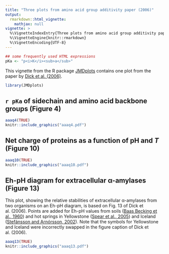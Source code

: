 ```yaml
---
title: "Three plots from amino acid group additivity paper (2006)"
output: 
  rmarkdown::html_vignette:
    mathjax: null
vignette: >
  %\VignetteIndexEntry{Three plots from amino acid group additivity paper (2006)}
  %\VignetteEngine{knitr::rmarkdown}
  %\VignetteEncoding{UTF-8}
---
```


```r
## some frequently used HTML expressions
pKa <- "p<i>K</i><sub>a</sub>"
```

This vignette from the R package [JMDplots](https://github.com/jedick/JMDplots) contains one plot from the paper by <a href="https://doi.org/10.5194/bg-3-311-2006" title="Temperature, pressure, and electrochemical constraints on protein speciation: Group additivity calculation of the standard molal thermodynamic properties of ionized unfolded proteins">Dick et al. (2006)</a>.

```r
library(JMDplots)
```

## `r pKa` of sidechain and amino acid backbone groups (Figure 4)
```r
aaaq4(TRUE)
knitr::include_graphics("aaaq4.pdf")
```

## Net charge of proteins as a function of pH and *T* (Figure 10)
```r
aaaq10(TRUE)
knitr::include_graphics("aaaq10.pdf")
```

## Eh-pH diagram for extracellular α-amylases (Figure 13)
This plot, showing the relative stabilities of extracellular α-amylases from two organisms on an Eh-pH diagram, is based on Fig. 13 of Dick et al. (2006).
Points are added for Eh-pH values from soils ([Baas Becking et al., 1960](https://www.jstor.org/stable/30059218)) and hot springs in Yellowstone ([Spear et al., 2005](https://doi.org/10.1073.pnas.0409574102)) and Iceland ([Stefánsson and Arnórsson, 2002](https://doi.org/10.1016/S0009-2541(02)00119-5)).
Note that the symbols for Yellowstone and Iceland were incorrectly swapped in the figure caption of Dick et al. (2006).

```r
aaaq13(TRUE)
knitr::include_graphics("aaaq13.pdf")
```
